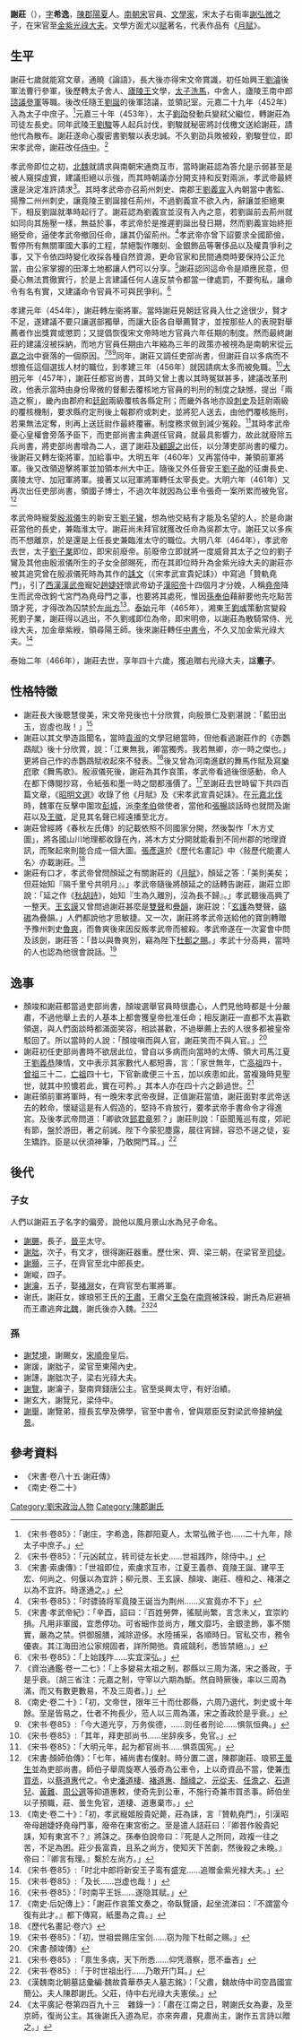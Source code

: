 {{Infobox Biography
| subject_name   = 謝莊
| image_name     = 
| image_size     = 
| image_caption  = 
| date_of_birth  = 421年
| place_of_birth = [[南朝宋|南朝宋]]
| date_of_death  = 466年
| place_of_death = [[南朝宋|南朝宋]][[建康|建康]]
| occupation     = 南朝宋文學家，金紫光祿大夫、中書令、散騎常侍，領尋陽王師。
}}

'''謝莊'''（{{bd|421年||466年|catIdx=X}}），[[表字|字]]'''希逸'''，[[陳郡|陳郡]][[陽夏|陽夏]]人。[[南朝宋|南朝宋]]官員、[[文學家|文學家]]，宋太子右衞率[[謝弘微|謝弘微]]之子，在宋官至[[金紫光祿大夫|金紫光祿大夫]]。文學方面尤以[[賦|賦]]著名，代表作品有《[[s:月賦|月賦]]》。

== 生平 ==
謝莊七歲就能寫文章，通曉《論語》，長大後亦得宋文帝賞識，初任始興王[[劉濬|劉濬]]後軍法曹行參軍，後歷轉太子舍人、[[劉紹|廬陵王]]文學，[[太子洗馬|太子洗馬]]，中舍人，廬陵王南中郎[[諮議參軍|諮議參軍]]等職。後改任隨王[[劉誕|劉誕]]的後軍諮議，並領記室。元嘉二十九年（452年）入為太子中庶子。<ref>《宋书·卷85》：「谢庄，字希逸，陈郡阳夏人，太常弘微子也……二十九年，除太子中庶子。」</ref>元嘉三十年（453年），太子[[劉劭_(劉宋)|劉劭]]發動兵變弒父繼位，轉謝莊為司徒左長史。同年武陵王[[宋孝武帝|劉駿]]等人起兵討伐，劉駿就秘密將討伐檄文送給謝莊，請他代為散布。謝莊遂命心腹密書劉駿以表忠誠。不久劉劭兵敗被殺，劉駿登位，即宋孝武帝，謝莊改任[[侍中|侍中]]。<ref>《宋书·卷85》：「元凶弑立，转司徒左长史……世祖践阼，除侍中。」</ref>

孝武帝即位之初，[[北魏|北魏]]就請求與南朝宋通商互市，當時謝莊認為答允是示弱甚至是被人窺探虛實，建議拒絕以示強，而其時朝議亦分開支持和反對兩派，孝武帝最終還是決定准許請求<ref>《宋書·索虜傳》：「世祖即位，索虜求互市，江夏王義恭、竟陵王誕、建平王宏、何尚之、何偃以為宜許；柳元景、王玄謨、顏竣、謝莊、檀和之、褚湛之以為不宜許。時遂通之。」</ref>。其時孝武帝亦召荊州刺史、南郡王[[劉義宣|劉義宣]]入內朝當中書監、揚豫二州州刺史，讓竟陵王劉誕接任荊州，不過劉義宣不欲入內，辭讓並拒絕東下，相反劉誕就準時起行了。謝莊認為劉義宣並沒有入內之意，若劉誕前去荊州就如同向其施壓一樣，無益於事，孝武帝於是推遲劉誕出發日期，然而劉義宣始終拒絕受命，逼使孝武帝撤回任命，讓其仍留荊州。<ref>《宋书·卷85》：「时骠骑将军竟陵王诞当为荆州……义宣竟亦不下」</ref>孝武帝亦曾下詔要求全國節儉，暫停所有無關軍國大事的工程，禁絕製作雕刻、金銀飾品等奢侈品以及權貴爭利之事，又下令依四時變化收採各種自然資源，更命官家和民間通商時要保持公正允當，由公家掌握的田澤土地都讓人們可以分享。<ref>《宋書·孝武帝紀》：「辛酉，詔曰：『百姓勞弊，徭賦尚繁，言念未乂，宜崇約損。凡用非軍國，宜悉停功。可省細作並尚方，雕文靡巧，金銀塗飾，事不關實，嚴為之禁。供御服膳，減除遊侈。水陸捕采，各順時日。官私交市，務令優衷。其江海田池公家規固者，詳所開弛。貴戚競利，悉皆禁絕』。」</ref>謝莊認同這命令是順應民意，但憂心無法貫徹實行，於是上言建議任何人違反禁令都當一律處罰，不要徇私，讓命令有名有實，又建議命令官員不可與民爭利。<ref>《宋书·卷85》：「上始践阼……实宜深弘。」</ref>

孝建元年（454年），謝莊轉左衞將軍。當時謝莊見朝廷官員入仕之途很少，賢才不足，遂建議不要只讓選部獨舉，而讓大臣各自舉薦賢才，並按那些人的表現對舉薦者作出獎賞或懲罰；又提倡恢復宋文帝時地方官員六年任期的制度。然而最終謝莊的建議沒被採納，而地方官員任期由六年縮為三年的政策亦被視為是南朝宋從[[元嘉之治|元嘉之治]]中衰落的一個原因。<ref>《資治通鑑·卷一二七》：「上多變易太祖之制，郡縣以三周为滿，宋之善政，于是乎衰。〔胡三省注：元嘉之制，守宰以六期為斷。然自時厥後，率以三周為滿，而又有數更數易，不及三周者。〕」</ref><ref>《南史·卷二十》：「初，文帝世，限年三十而仕郡縣，六周乃選代，刺史或十年餘。至是皆易之，仕者不拘長少，蒞人以三周為滿，宋之善政於是乎衰。」</ref><ref>《宋书·卷85》:「今大道光亨，万务俟德，……则任者刑论……惧氛恒典。」</ref>同年，謝莊又調任吏部尚書，但謝莊自以多病而不想擔任這個選拔人材的職位，到孝建三年（456年）就因請病太多而被免職。<ref>《宋书·卷85》:「其年，拜吏部尚书……坐辞疾多，免官。」</ref>[[大明_(劉宋)|大明]]元年（457年），謝莊任都官尚書，其時又曾上書以其時冤獄甚多，建議改革刑政，他表示當時由身份卑微的督郵去覆核地方官員的判刑的制度之缺憾，提出「兩造之察」，畿內由郡府和[[廷尉|廷尉]]兩級覆核各縣定刑；而畿外各地亦設[[刺史|刺史]]及廷尉兩級的覆核機制，要求縣府定刑後上報郡府或刺史，並將犯人送去，由他們覆核施刑，若果無法定奪，則再上送廷尉作最終覆審。制度務求做到減少冤殺。<ref>《宋书·卷85》：「大明元年，起为都官尚书……惧乖国宪。」</ref>其時孝武帝憂心皇權會旁落予臣下，而吏部尚書主典選任官員，就最具影響力，故此就廢除五兵尚書，將吏部尚書增為二人，選了謝莊及[[顧覬之|顧覬之]]出任，以分薄吏部尚書的權力。後謝莊又轉左衛將軍，加給事中。大明五年（460年）又再當侍中，兼領前軍將軍。後又改領遊擊將軍並加領本州大中正。隨後又外任晉安王[[劉子勛|劉子勛]]的征虜長史、廣陵太守、加冠軍將軍。接著又以冠軍將軍轉任太宰長史。大明六年（461年）又再次出任吏部尚書，領國子博士，不過次年就因為公車令張奇一案所累而被免官。<ref>《宋書·顏師伯傳》：「七年，補尚書右僕射。時分置二選，陳郡謝莊、琅邪[[王曇生|王曇生]]並為吏部尚書。師伯子舉周旋寒人張奇為公車令，上以奇資品不當，使兼[[市買丞|市買丞]]，以[[蔡道惠|蔡道惠]]代之。令史[[潘道棲|潘道棲]]、[[褚道惠|褚道惠]]、[[顏禕之|顏禕之]]、[[元從夫|元從夫]]、[[任澹之|任澹之]]、[[石道兒|石道兒]]、[[黃難|黃難]]、[[周公選|周公選]]等抑道惠敕，使奇先到公車，不施行奇兼市買丞事。師伯坐以子預職，莊、曇生免官，道棲、道惠棄市。」</ref>

孝武帝時寵愛[[殷淑儀|殷淑儀]]生的新安王[[劉子鸞|劉子鸞]]，想為他交結有才能及名望的人，於是命謝莊當他的長史，兼臨淮太守。謝莊尚未拜官就獲改任命為吳郡太守。謝莊又以多疾而不想離京，於是還是上任長史兼臨淮太守的職位。大明八年（464年），孝武帝去世，太子[[劉子業|劉子業]]即位，即宋前廢帝。前廢帝立即就將一度威脅其太子之位的劉子鸞及其他由殷淑儀所生的子女全部賜死，而在其即位時升為金紫光祿大夫的謝莊亦被其追究曾在殷淑儀死時為其作的[[誄文|誄文]]（《宋孝武宣貴妃誄》）中寫過「贊軌堯門」，引了[[西漢|西漢]][[漢武帝|漢武帝]]寵妃[[趙婕妤|趙婕妤]]懷武帝幼子[[漢昭帝|漢昭帝]]十四個月才分娩，人稱[[堯帝|堯帝]]降生而武帝改鉤弋宮門為堯母門之事，也要將其處死，惟因[[孫奉伯|孫奉伯]]藉辭要他先吃點苦頭才死，才得改為囚禁於[[左尚方|左尚方]]<ref>《南史·卷二十》：「初，孝武寵姬殷貴妃薨，莊為誄，言『贊軌堯門』，引漢昭帝母趙婕妤堯母門事，廢帝在東宮銜之。至是遣人詰莊曰：『卿昔作殷貴妃誄，知有東宮不？』將誅之。孫奉伯說帝曰：『死是人之所同，政複一往之苦，不足為困。莊少長富貴，且系之尚方，使知天下苦劇，然後殺之未晚。』帝曰：『卿言有理。』繫於左尚方。」</ref>。[[泰始_(劉宋)|泰始]]元年（465年），湘東王[[劉彧|劉彧]]策動宮變殺死劉子業，謝莊得以逃出，不久劉彧即位為帝，即宋明帝，以謝莊為散騎常侍、光祿大夫，加金章紫綬，領尋陽王師。後來謝莊轉任[[中書令|中書令]]，不久又加金紫光祿大夫。<ref>《宋书·卷85》:「时北中郎将新安王子鸾有盛宠……追赠金紫光禄大夫。」</ref>

泰始二年（466年），謝莊去世，享年四十六歲，獲追贈右光祿大夫，諡'''憲子'''。

== 性格特徵 ==
*謝莊長大後聰慧俊美，宋文帝見後也十分欣賞，向殷景仁及劉湛說：「藍田出玉，豈虛也哉！」<ref>《宋书·卷85》:「及长……岂虚也哉！」</ref>
*謝莊以其文學造詣聞名，當時[[袁淑|袁淑]]的文學冠絕當時，但他看過謝莊作的《赤鸚鵡賦》後十分欣賞，說：「江東無我，卿當獨秀。我若無卿，亦一時之傑也。」更將自己作的赤鸚鵡賦收起來不發表。<ref>《宋书·卷85》：「时南平王铄……遂隐其赋。」</ref>後又曾為河南進獻的舞馬作賦及寫[[樂府|樂府]]歌《舞馬歌》。殷淑儀死後，謝莊為其作哀策，孝武帝看過後很感動，命人在都下傳閱抄寫，令紙張和墨一時之間都漲價了。<ref>《南史·后妃傳上》：「謝莊作哀策文奏之，帝臥覽讀，起坐流涕曰：『不謂當今復有此才。』都下傳寫，紙墨為之貴。」</ref>至謝莊去世時留下共四百篇文章，《[[昭明文選|昭明文選]]》收錄了他《月賦》及《宋孝武宣貴妃誄》。在[[元嘉北伐|元嘉北伐]]時，魏軍在反擊中圍攻[[彭城|彭城]]，派[[李孝伯|李孝伯]]做使者，當他和[[張暢|張暢]]談話時也就問及謝莊以及[[王徽|王徽]]，足見其名聲已經遠播至北方。
*謝莊曾經將《春秋左氏傳》的記載依照不同國家分開，然後製作「木方丈圖」，將各國山川地理都收錄在內，將木方丈分開就能看到不同州郡的地理資訊，而聚起來則能合成一個大圖。[[張彥遠|張彥遠]]於《歷代名畫記》中〈敍歷代能畫人名〉亦載謝莊。<ref>《歷代名畫記·卷六》</ref>
*謝莊有口才，孝武帝曾問顏延之有關謝莊的《[[s:月賦|月賦]]》，顏延之答：「美則美矣；但莊始知『隔千里兮共明月』。」孝武帝隨後將顏延之的話轉告謝莊，謝莊立即說：「延之作《[[s:秋胡詩|秋胡詩]]》，始知『生為久離別，沒為長不歸』。」孝武聽後高興了一整天。[[王玄謨|王玄謨]]又曾問過謝莊甚麼是[[雙聲|雙聲]]和[[疊韻|疊韻]]，謝莊說：「[[王玄謨|玄]][[垣護之|護]]為雙聲，[[元嘉北伐#.E7.B6.93.E9.81.8E|碻磝]]為疊韻。」人們都說他才思敏捷。又一次，謝莊將孝武帝送給他的寶劍轉贈予豫州刺史[[魯爽|魯爽]]，而魯爽後來因反叛孝武帝而被殺。孝武帝遂在一次宴會中問及該劍，謝莊答：「昔以與魯爽別，竊為陛下[[賜死|杜郵之賜]]。」孝武十分高興，當時的人也認為他很會說話。<ref>《宋书·卷85》：「初，世祖尝赐庄宝剑……窃为陛下杜邮之赐。」</ref>

== 逸事 ==
*顏竣和謝莊都當過吏部尚書，顏竣選舉官員時很盡心，人們見他時都是十分嚴肅，不過他舉上去的人基本上都會獲皇帝批准任命；相反謝莊一直都不太喜歡領選，與人們面談時都滿面笑容，相談甚歡，不過舉薦上去的人很多都被皇帝駁回了。所以當時的人說：「顏竣嗔而與人官，謝莊笑而不與人官。」<ref>《宋書·顏竣傳》</ref>
*謝莊初任吏部尚書時不欲居此位，曾自以多病而向當時的太傅、領大司馬江夏王[[劉義恭|劉義恭]]陳情，文中表示其家數代人都短壽，言：「家世無年，亡[[謝萬|高祖]]四十，[[謝韶|曾祖]]三十二，[[謝思|亡祖]]四十七，下官新歲便三十五，加以疾患如此，當複幾時見聖世，就其中煎憹若此，實在可矜。」其本人亦在四十六之齡過世。<ref>《宋书·卷85》:「禀生多病，天下所悉……仰凭湣察，愿不垂吝」</ref>
*謝莊領前軍將軍時，有一晚宋孝武帝夜歸，正值謝莊當值，謝莊面對孝武帝送去的敕命，懷疑這是有人假造的，堅持不肯放行，要孝武帝手書命令才得進宮。及後孝武帝問道：「卿欲效[[郅惲|郅君章]]邪？」謝莊則說：「臣聞蒐巡有度，郊祀有節，盤於游田，著之前誡。陛下今蒙犯塵露，晨往宵歸，容恐不逞之徒，妄生矯詐。臣是以伏須神筆，乃敢開門耳。」<ref>《宋书·卷85》:「于时世祖出行……乃敢开门耳。」</ref>

== 後代 ==
{{main|陳郡謝氏世系圖}}
=== 子女 ===
人們以謝莊五子名字的偏旁，說他以風月景山水為兒子命名。
*[[謝颺|謝颺]]，長子，[[晉平郡|晉平]]太守。
*[[謝朏|謝朏]]，次子，有文才，很得謝莊器重。歷仕宋、齊、梁三朝，在梁官至[[司徒|司徒]]。
*[[謝顥|謝顥]]，三子，在齊官至北中郎長史。
*謝嵷，四子。
*[[謝瀹|謝瀹]]，五子，娶[[褚淵|褚淵]]女，在齊官至右軍將軍。
*谢氏，謝莊女，嫁琅邪王氏的[[王肃_(南北朝)|王肅]]，王肅父[[王奐|王奐]]在[[南齊|南齊]]被誅殺，謝氏為尼避禍而王肅逃奔[[北魏|北魏]]，謝氏後亦入魏。<ref>《漢魏南北朝墓誌彙編·魏故貴華恭夫人墓志銘》：「父肅，魏故侍中司空昌國宣簡公。夫人陳郡謝氏。父莊，侍中右光祿大夫憲侯。」</ref><ref>《太平廣記·卷第四百九十三　雜錄一》：「肅在江南之日，聘謝氏女為妻，及至京師，復尚公主。其後謝氏入道為尼，亦來奔肅，見肅尚主，謝作五言詩以贈之。」</ref>

=== 孫 ===
*[[謝梵境|謝梵境]]，謝颺女，[[宋順帝|宋順帝]]皇后。
*謝諼，謝朏子，梁官至東陽內史。
*謝譓，謝朏次子，梁右光祿大夫。
*[[謝覽|謝覽]]，謝瀹子，娶南齊錢唐公主。官至吳興太守，有好治績。
*謝玄大，謝覽兄，梁侍中。
*[[謝舉|謝舉]]，謝覽弟，擅長玄學及佛學，官至中書令，曾與眾臣反對梁武帝接納[[侯景|侯景]]。

== 參考資料 ==
*《宋書·卷八十五·謝莊傳》
*《南史·卷二十》
{{reflist}}

[[Category:劉宋政治人物|Category:劉宋政治人物]]
[[Category:陳郡謝氏|Category:陳郡謝氏]]